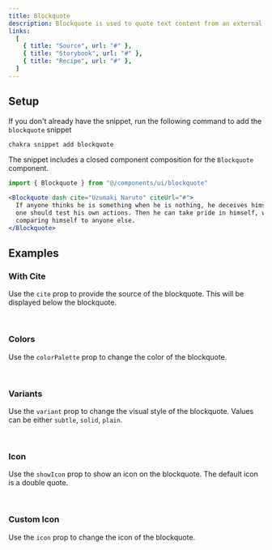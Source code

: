 ```yaml
---
title: Blockquote
description: Blockquote is used to quote text content from an external source
links:
  [
    { title: "Source", url: "#" },
    { title: "Storybook", url: "#" },
    { title: "Recipe", url: "#" },
  ]
---
```


<ExampleTabs name="blockquote-basic" />

## Setup

If you don't already have the snippet, run the following command to add the
`blockquote` snippet

```sh
chakra snippet add blockquote
```

The snippet includes a closed component composition for the `Blockquote`
component.

```jsx
import { Blockquote } from "@/components/ui/blockquote"
```

```jsx
<Blockquote dash cite="Uzumaki Naruto" citeUrl="#">
  If anyone thinks he is something when he is nothing, he deceives himself. Each
  one should test his own actions. Then he can take pride in himself, without
  comparing himself to anyone else.
</Blockquote>
```

## Examples

### With Cite

Use the `cite` prop to provide the source of the blockquote. This will be
displayed below the blockquote.

<br />

<ExampleTabs name="blockquote-with-cite" />

### Colors

Use the `colorPalette` prop to change the color of the blockquote.

<br />

<ExampleTabs name="blockquote-with-colors" />

### Variants

Use the `variant` prop to change the visual style of the blockquote. Values can
be either `subtle`, `solid`, `plain`.

<br />

<ExampleTabs name="blockquote-with-variants" />

### Icon

Use the `showIcon` prop to show an icon on the blockquote. The default icon is a
double quote.

<br />

<ExampleTabs name="blockquote-with-icon" />

### Custom Icon

Use the `icon` prop to change the icon of the blockquote.

<br />

<ExampleTabs name="blockquote-with-custom-icon" />
